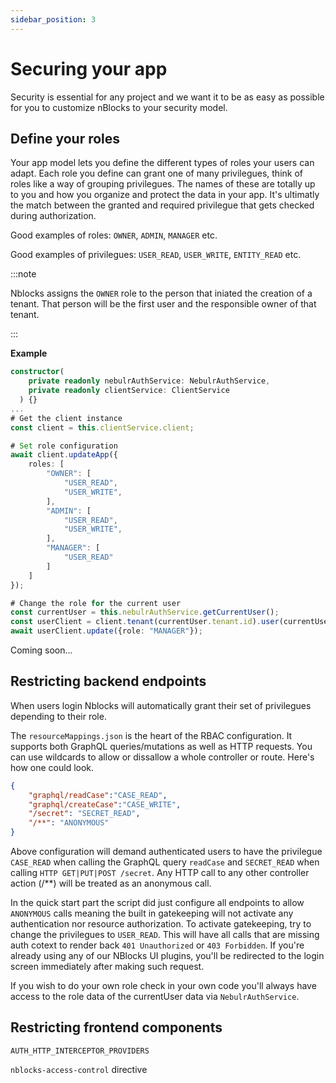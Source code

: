 ```yaml
---
sidebar_position: 3
---
```


# Securing your app
Security is essential for any project and we want it to be as easy as possible for you to customize nBlocks to your security model.


## Define your roles
Your app model lets you define the different types of roles your users can adapt. 
Each role you define can grant one of many privilegues, think of roles like a way of grouping privilegues. 
The names of these are totally up to you and how you organize and protect the data in your app.
It's ultimatly the match between the granted and required privilegue that gets checked during authorization.

Good examples of roles: `OWNER`, `ADMIN`, `MANAGER` etc.

Good examples of privilegues: `USER_READ`, `USER_WRITE`, `ENTITY_READ` etc.

:::note

Nblocks assigns the `OWNER` role to the person that iniated the creation of a tenant. That person will be the first user and the responsible owner of that tenant.

:::

**Example**
<Tabs>
<TabItem value="nestjs" label="NestJS" default>

```typescript
constructor(
    private readonly nebulrAuthService: NebulrAuthService,
    private readonly clientService: ClientService
  ) {}
...
# Get the client instance
const client = this.clientService.client;

# Set role configuration
await client.updateApp({
    roles: [
        "OWNER": [
            "USER_READ",
            "USER_WRITE",
        ],
        "ADMIN": [
            "USER_READ",
            "USER_WRITE",
        ],
        "MANAGER": [
            "USER_READ"
        ]
    ]
});

# Change the role for the current user
const currentUser = this.nebulrAuthService.getCurrentUser();
const userClient = client.tenant(currentUser.tenant.id).user(currentUser.id);
await userClient.update({role: "MANAGER"});
```

</TabItem>
<TabItem value="expressjs" label="Express.js">
Coming soon...
</TabItem>
</Tabs>

## Restricting backend endpoints
When users login Nblocks will automatically grant their set of privilegues depending to their role.

The `resourceMappings.json` is the heart of the RBAC configuration. It supports both GraphQL queries/mutations as well as HTTP requests. You can use wildcards to allow or dissallow a whole controller or route. Here's how one could look.

```json title=nblocks/config/resourceMappings.json
{
    "graphql/readCase":"CASE_READ",
    "graphql/createCase":"CASE_WRITE",
    "/secret": "SECRET_READ",
    "/**": "ANONYMOUS"
}
```

Above configuration will demand authenticated users to have the privilegue `CASE_READ` when calling the GraphQL query `readCase` and `SECRET_READ` when calling `HTTP GET|PUT|POST /secret`. Any HTTP call to any other controller action (/\*\*) will be treated as an anonymous call.

In the quick start part the script did just configure all endpoints to allow `ANONYMOUS` calls meaning the built in gatekeeping will not activate any authentication nor resource authorization. To activate gatekeeping, try to change the privilegues to `USER_READ`. This will have all calls that are missing auth cotext to render back `401 Unauthorized` or `403 Forbidden`. If you're already using any of our NBlocks UI plugins, you'll be redirected to the login screen immediately after making such request.

If you wish to do your own role check in your own code you'll always have access to the role data of the currentUser data via `NebulrAuthService`.

## Restricting frontend components
`AUTH_HTTP_INTERCEPTOR_PROVIDERS`

`nblocks-access-control` directive